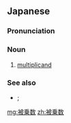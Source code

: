 ==Japanese==
{{ja-kanjitab|ひ|じょう|すう|yomi=o}}

===Pronunciation===
{{ja-pron|ひじょうすう|acc=2|y=o}}

===Noun===
{{ja-noun|ひじょうすう}}

# {{lb|ja|arithmetic|sort=ひじょうすう}} [[multiplicand]]

===See also===
* {{ja-l|乗数|じょうすう|jōsū}}; {{ja-l|積|せき|seki}}

[[mg:被乗数]]
[[zh:被乗数]]